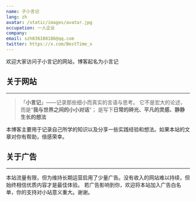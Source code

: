 ```yaml
---
name: 子小言记
lang: zh
avatar: /static/images/avatar.jpg
occupation: 一人企业
company:
email: szh836108186@qq.com
twitter: https://x.com/BestTime_x
---
```

欢迎大家访问子小言记的网站，博客起名为小言记

## 关于网站

---

>「**小言记**」——记录那些细小而真实的言语与思考。
>它不是宏大的论述，而是“**我与世界之间的小小对话**”；
>是写下**日常的碎光、平凡的灵感、静静生长的想法**

本博客主要用于记录自己所学的知识以及分享一些实践经验和想法。如果本站的文章对你有帮助，倍感荣幸。

## 关于广告

---

本站流量有限，但为维持长期运营启用了少量广告。没有收入的网站难以持续，但始终相信优质内容才是最佳体验。
若广告影响到你，欢迎将本站加入广告白名单，你的支持对小站意义重大。谢谢。
